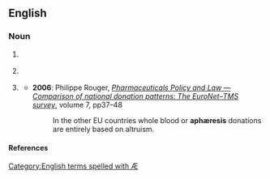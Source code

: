 ==English==

===Noun===
{{en-noun|aphæreses}}

# {{alternative form of|apheresis}} {{qualifier|loss of a letter or sound from the beginning of a word}}
# {{alternative form of|apheresis}} {{qualifier|general extraction of a superfluity from the body}}
# {{alternative form of|apheresis}} {{qualifier|removal and filtration of blood}}
#* '''2006''': Philippe Rouger, ''[http://iospress.metapress.com/app/home/contribution.asp?referrer=parent&backto=issue,4,34;journal,3,9;linkingpublicationresults,1:300179,1 Pharmaceuticals Policy and Law — Comparison of national donation patterns: The EuroNet–TMS survey]'', volume 7, pp37–48
#*: In the other EU countries whole blood or '''aphæresis''' donations are entirely based on altruism.

====References====
<references/>

[[Category:English terms spelled with Æ]]